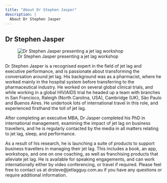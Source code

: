 ```yaml
---
title: "About Dr Stephen Jasper"
description: |
  About Dr Stephen Jasper
---
```


## Dr Stephen Jasper

![Dr Stephen Jasper presenting a jet lag workshop](images/SJ_Speaking_6.jpg)

Dr Stephen Jasper is a recognised expert in the field of jet lag and executive performance, and is passionate about transforming the conversation around jet lag. His background was as a pharmacist, where he worked mainly in the hospital system before transferring to the pharmaceutical industry. He worked on several global clinical trials, and while working in a global HIV/AIDS trial he headed up a team with branches in San Francisco, Raleigh (North Carolina, USA), Cambridge (UK), São Paulo and Buenos Aires. He undertook lots of international travel in this role, and experienced firsthand the toll of jet lag.

After completing an executive MBA, Dr Jasper completed his PhD in international management, examining the impact of jet lag on business travellers, and he is regularly contacted by the media in all matters relating to jet lag, sleep, and performance.

As a result of his research, he is launching a suite of products to support business travellers in managing their jet lag. This includes a book, an app, workshops, and one on one coaching, as well as franchising products that alleviate jet lag. He is available for speaking engagements, and can work internationally either by video conferencing, or travel if required. Please feel free to contact us at drsteve@jetlagguy.com.au if you have any questions or require additional information.
